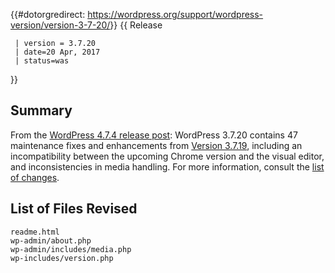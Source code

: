 {{#dotorgredirect: https://wordpress.org/support/wordpress-version/version-3-7-20/}}
{{ Release
  | version = 3.7.20
  | date=20 Apr, 2017
  | status=was
}}

== Summary ==
 
From the [https://wordpress.org/news/2017/04/wordpress-4-7-4/ WordPress 4.7.4 release post]: WordPress 3.7.20 contains 47 maintenance fixes and enhancements from [[Version 3.7.19]], including an incompatibility between the upcoming Chrome version and the visual editor, and inconsistencies in media handling. For more information, consult the [https://core.trac.wordpress.org/query?status=closed&milestone=4.7.4&group=component&col=id&col=summary&col=component&col=status&col=owner&col=type&col=priority&col=keywords&order=priority list of changes].

== List of Files Revised ==
 
<pre>
readme.html
wp-admin/about.php
wp-admin/includes/media.php
wp-includes/version.php
</pre>